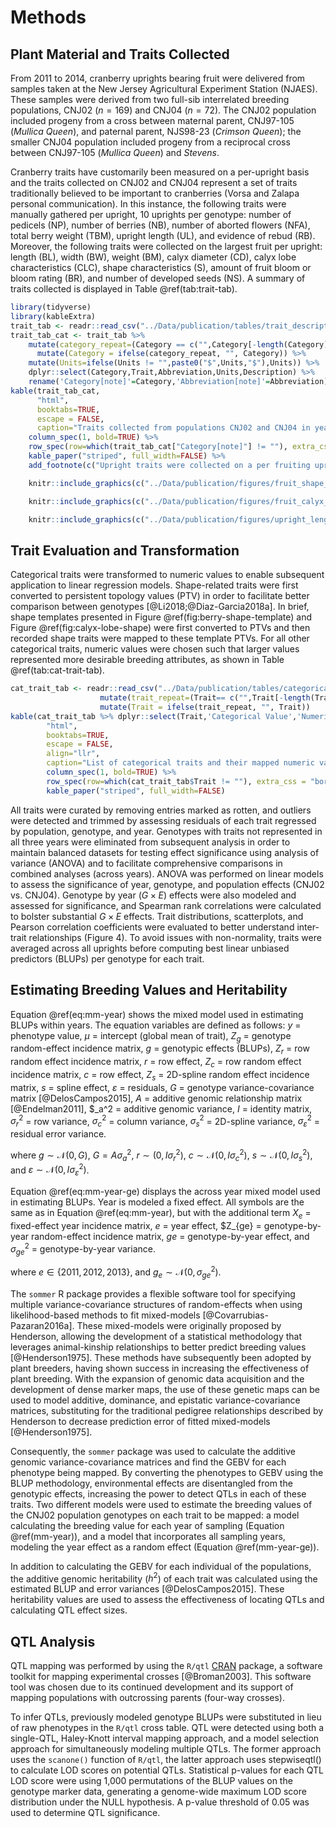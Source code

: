 # Methods {#methods}

## Plant Material and Traits Collected {-}

From 2011 to 2014, cranberry uprights bearing fruit were delivered from samples taken at the New Jersey Agricultural
Experiment Station (NJAES).  These samples were derived from two full-sib interrelated breeding populations, CNJ02
($n=169$) and CNJ04 ($n=72$).  The CNJ02 population included progeny from a cross between maternal parent, CNJ97-105
(_Mullica Queen_), and paternal parent, NJS98-23 (_Crimson Queen_); the smaller CNJ04 population included progeny from a
reciprocal cross between CNJ97-105 (_Mullica Queen_) and _Stevens_.

Cranberry traits have customarily been measured on a per-upright basis and the traits collected on CNJ02 and CNJ04
represent a set of traits traditionally believed to be important to cranberries (Vorsa and Zalapa personal
communication).  In this instance, the following traits were manually gathered per upright, 10 uprights per genotype:
number of pedicels (NP), number of berries (NB), number of aborted flowers (NFA), total berry weight (TBM), upright
length (UL), and evidence of rebud (RB).  Moreover, the following traits were collected on the largest fruit per
upright: length (BL), width (BW), weight (BM), calyx diameter (CD), calyx lobe characteristics (CLC), shape
characteristics (S), amount of fruit bloom or bloom rating (BR), and number of developed seeds (NS).  A summary of
traits collected is displayed in Table \@ref(tab:trait-tab).

```r
library(tidyverse)
library(kableExtra)
trait_tab <- readr::read_csv("../Data/publication/tables/trait_description_table.csv", na=c("NA")) 
trait_tab_cat <- trait_tab %>% 
    mutate(category_repeat=(Category == c("",Category[-length(Category)]))) %>%
	  mutate(Category = ifelse(category_repeat, "", Category)) %>%
    mutate(Units=ifelse(Units != "",paste0("$",Units,"$"),Units)) %>%
    dplyr::select(Category,Trait,Abbreviation,Units,Description) %>%
    rename('Category[note]'=Category,'Abbreviation[note]'=Abbreviation)
kable(trait_tab_cat, 
      "html",  
      booktabs=TRUE, 
      escape = FALSE,
      caption="Traits collected from populations CNJ02 and CNJ04 in years 2011-2014.") %>%
    column_spec(1, bold=TRUE) %>%
    row_spec(row=which(trait_tab_cat["Category[note]"] != ""), extra_css = "border-top: 1px solid #ddd") %>%
    kable_paper("striped", full_width=FALSE) %>%
    add_footnote(c("Upright traits were collected on a per fruiting upright basis.  Largest berry traits represent that phenotypic values of the largest berry sampled on a given fruiting upright.  Plot traits were collected by harvesting berries from square foot samples of plots and running appropriate assays.  All plot traits were collected amd assayed onsite at NJAES.  Upright and largest berry traits were collected at NJAES, but assayed at UW-Madison.","Trait abbreviations are used to label subsequent figures."))
```

```r
    knitr::include_graphics(c("../Data/publication/figures/fruit_shape_slide.jpg"))
```

```r
    knitr::include_graphics(c("../Data/publication/figures/fruit_calyx_slide.jpg"))
```

```r
    knitr::include_graphics(c("../Data/publication/figures/upright_length_bw.png"))
```

## Trait Evaluation and Transformation

Categorical traits were transformed to numeric values to enable subsequent application to linear regression models.
Shape-related traits were first converted to persistent topology values (PTV) in order to facilitate better comparison
between genotypes [@Li2018;@Diaz-Garcia2018a].  In brief, shape templates presented in Figure \@ref(fig:berry-shape-template) and Figure \@ref(fig:calyx-lobe-shape) were first converted to PTVs and
then recorded shape traits were mapped to these template PTVs.  For all other categorical traits, numeric values were
chosen such that larger values represented more desirable breeding attributes, as shown in Table \@ref(tab:cat-trait-tab).

```r
cat_trait_tab <- readr::read_csv("../Data/publication/tables/categorical_traits.csv", na=c("NA")) %>%
                    mutate(trait_repeat=(Trait== c("",Trait[-length(Trait)]))) %>%
                	mutate(Trait = ifelse(trait_repeat, "", Trait))
kable(cat_trait_tab %>% dplyr::select(Trait,'Categorical Value','Numeric Value'), 
        "html",  
        booktabs=TRUE, 
        escape = FALSE,
        align="llr",
        caption="List of categorical traits and their mapped numeric values.  Generally, numeric values were chosen such that larger values represented more desirable breeding attributes.") %>%
        column_spec(1, bold=TRUE) %>%
        row_spec(row=which(cat_trait_tab$Trait != ""), extra_css = "border-top: 1px solid #ddd") %>%
        kable_paper("striped", full_width=FALSE)
```

All traits were curated by removing entries marked as rotten, and outliers were detected and trimmed by assessing residuals of each trait regressed by population, genotype, and year.
Genotypes with traits not represented in all three years were eliminated from subsequent analysis in order to maintain balanced datasets for testing effect significance using analysis of
variance (ANOVA) and to facilitate comprehensive comparisons in combined analyses (across years).   ANOVA was performed on linear models to assess the significance of year, genotype, and
population effects (CNJ02 vs. CNJ04).  Genotype by year ($G \times E$) effects were also modeled and assessed for significance, and Spearman rank correlations were calculated to bolster
substantial $G \times E$ effects.  Trait distributions, scatterplots, and Pearson correlation coefficients were evaluated to better understand inter-trait relationships (Figure 4).  To avoid
issues with non-normality, traits were averaged across all uprights before computing best linear unbiased predictors (BLUPs) per genotype for each trait.

## Estimating Breeding Values and Heritability

Equation \@ref(eq:mm-year) shows the mixed model used in estimating BLUPs within years. The equation variables are defined as follows: $y$ = phenotype value, $μ$ = intercept (global mean of trait), $Z_g$ = genotype random-effect incidence matrix, $g$ = genotypic effects (BLUPs), $Z_r$ = row random effect incidence matrix, $r$ = row effect, $Z_c$ = row random effect incidence matrix, $c$ = row effect, $Z_s$ = 2D-spline random effect incidence matrix, $s$ = spline effect, $ε$ = residuals, $G$ = genotype variance-covariance matrix [@DelosCampos2015], $A$ = additive genomic relationship matrix [@Endelman2011], $\sigma_a^2 = additive genomic variance, $I$ = identity matrix, $\sigma_r^2$ = row variance, $\sigma_c^2$ = column variance, $\sigma_s^2$ = 2D-spline variance, $\sigma_{\varepsilon}^2$ = residual error variance.

\begin{equation} 
    y = \mu + Z_{g}g + Z_{r}r + Z_{c}c + Z_{s}s + \varepsilon
    (\#eq:mm-year)
\end{equation} 

where $g \sim \mathcal{N}(0,G)$, $G = A\sigma_a^2$, $r \sim \mathcal(0, I\sigma_r^2)$, $c \sim \mathcal{N}(0,I\sigma_c^2)$, $s \sim \mathcal{N}(0,I\sigma_s^2)$, and $\varepsilon \sim \mathcal{N}(0,I\sigma_{\varepsilon}^2)$.

Equation \@ref(eq:mm-year-ge) displays the across year mixed model used in estimating BLUPs.  Year is modeled a fixed effect.   All symbols are the same as in Equation \@ref(eq:mm-year), but with the additional term $X_e$ = fixed-effect year incidence matrix, $e$ = year effect, $Z_{ge} = genotype-by-year random-effect incidence matrix, $ge$ = genotype-by-year effect, and $\sigma_{ge}^2$ = genotype-by-year variance.

\begin{equation} 
    y = \mu + X_{e}e + Z_{g}g + Z_{r}r + Z_{c}c + Z_{s}s + \varepsilon
    (\#eq:mm-year-ge)
\end{equation} 

where $e \in \{2011,2012,2013\}$, and $g_e \sim \mathcal{N}(0,\sigma_{ge}^2)$.

The `sommer` R package provides a flexible software tool for specifying multiple variance-covariance structures of random-effects when using likelihood-based methods to fit mixed-models [@Covarrubias-Pazaran2016a].  These mixed-models were originally proposed by Henderson, allowing the development of a statistical methodology that leverages animal-kinship relationships to better predict breeding values [@Henderson1975].  These methods have subsequently been adopted by plant breeders, having shown success in increasing the effectiveness of plant breeding.  With the expansion of genomic data acquisition and the development of dense marker maps, the use of these genetic maps can be used to model additive, dominance, and epistatic variance-covariance matrices, substituting for the traditional pedigree relationships described by Henderson to decrease prediction error of fitted mixed-models [@Henderson1975].

Consequently, the `sommer` package was used to calculate the additive genomic variance-covariance matrices and find the GEBV for each phenotype being mapped.  By converting the phenotypes to GEBV using the BLUP methodology, environmental effects are disentangled from the genotypic effects, increasing the power to detect QTLs in each of these traits.  Two different models were used to estimate the breeding values of the CNJ02 population genotypes on each trait to be mapped: a model calculating the breeding value for each year of sampling (Equation \@ref(mm-year)), and a model that incorporates all sampling years, modeling the year effect as a random effect (Equation \@ref(mm-year-ge)).

In addition to calculating the GEBV for each individual of the populations, the additive genomic heritability ($h^2$) of each trait was calculated using the estimated BLUP and error variances [@DelosCampos2015].  These heritability values are used to assess the effectiveness of locating QTLs and calculating QTL effect sizes.

## QTL Analysis

QTL mapping was performed by using the `R/qtl` [CRAN](https://cran.r-project.org/) package, a software toolkit for mapping experimental crosses [@Broman2003].  This software tool was chosen due to its continued development and its support of mapping populations with outcrossing parents (four-way crosses).  

To infer QTLs, previously modeled genotype BLUPs were substituted in lieu of raw phenotypes in the `R/qtl` cross table.  QTL were detected using both a single-QTL, Haley-Knott interval mapping approach, and a model selection approach for simultaneously modeling multiple QTLs.  The former approach uses the `scanone()` function of `R/qtl`, the latter approach uses stepwiseqtl() to calculate LOD scores on potential QTLs.  Statistical p-values for each QTL LOD score were using 1,000 permutations of the BLUP values on the genotype marker data, generating a genome-wide maximum LOD score distribution under the NULL hypothesis.  A p-value threshold of 0.05 was used to determine QTL significance. 

